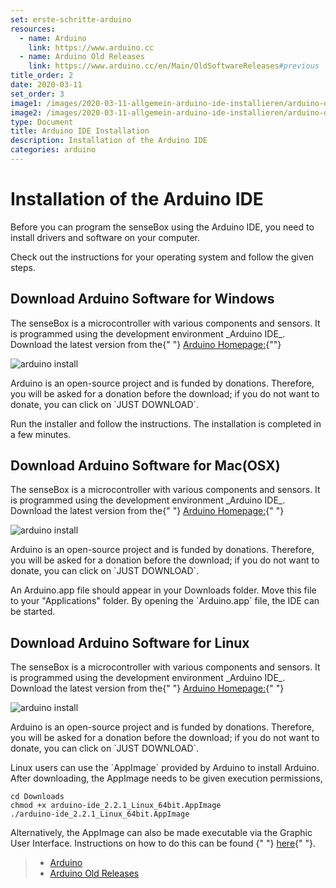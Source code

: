 ```yaml
---
set: erste-schritte-arduino
resources:
  - name: Arduino
    link: https://www.arduino.cc
  - name: Arduino Old Releases
    link: https://www.arduino.cc/en/Main/OldSoftwareReleases#previous
title_order: 2
date: 2020-03-11
set_order: 3
image1: /images/2020-03-11-allgemein-arduino-ide-installieren/arduino-download.png
image2: /images/2020-03-11-allgemein-arduino-ide-installieren/arduino-donate.png
type: Document
title: Arduino IDE Installation
description: Installation of the Arduino IDE
categories: arduino
---
```




# Installation of the Arduino IDE

Before you can program the senseBox using the Arduino IDE, you need to install drivers and software on your computer.

Check out the instructions for your operating system and follow the given steps.

<Tabs defaultValue="windows">
  <TabItem value="windows" label="Windows">
  <h2>Download Arduino Software for Windows</h2>
   <p>
    The senseBox is a microcontroller with various components and sensors. It is programmed using the development environment _Arduino IDE_. Download the latest version from the{" "}
    <a href="https://www.arduino.cc/en/software">Arduino Homepage:</a>{""}
   </p>
   <img
    src="/img/arduino-bilder/instalation/arduino-download.png"
    alt="arduino install"
   />
   <p>
    Arduino is an open-source project and is funded by donations.
    Therefore, you will be asked for a donation before the download; if you do not want to donate, you can click on `JUST DOWNLOAD`.
   </p>
   <p>
    Run the installer and follow the instructions. The installation is completed in a few minutes.
   </p>
  </TabItem>
  <TabItem value="macos" label="MacOS">
  <h2>Download Arduino Software for Mac(OSX)</h2>
    <p>
      The senseBox is a microcontroller with various components and sensors. It is programmed using the development environment _Arduino IDE_. 
      Download the latest version from the{" "}
      <a href="https://www.arduino.cc/en/software">Arduino Homepage:</a>{" "}
    </p>
    <img
      src="/img/arduino-bilder/instalation/arduino-download.png"
      alt="arduino install"
    />
    <p>
      Arduino is an open-source project and is funded by donations.
      Therefore, you will be asked for a donation before the download; if you do not want to donate, you can click on `JUST DOWNLOAD`.
    </p>
    <p>
      An Arduino.app file should appear in your Downloads folder.
      Move this file to your "Applications" folder. By opening the
      `Arduino.app` file, the IDE can be started.
    </p>
  </TabItem>
  <TabItem value="linux" label="Linux">
 <h2>Download Arduino Software for Linux</h2>
  <p>
    The senseBox is a microcontroller with various components and
    sensors. It is programmed using the development environment _Arduino IDE_.
    Download the latest version from the{" "}
    <a href="https://www.arduino.cc/en/software">Arduino Homepage:</a>{" "}
  </p>
  <img
    src="/img/arduino-bilder/instalation/arduino-download.png"
    alt="arduino install"
  />
  <p>
    Arduino is an open-source project and is funded by donations.
    Therefore, you will be asked for a donation before the download; if you do not want to donate, you can click on `JUST DOWNLOAD`.
  </p>
  <p>
    Linux users can use the `AppImage` provided by Arduino to install Arduino. After downloading, the AppImage needs to be given execution permissions,
  </p>
  <code>cd Downloads</code> <br />
  <code>chmod +x arduino-ide_2.2.1_Linux_64bit.AppImage</code> <br />
  <code>./arduino-ide_2.2.1_Linux_64bit.AppImage</code>
  <p>
    Alternatively, the AppImage can also be made executable via the Graphic User Interface.
    Instructions on how to do this can be found {" "}
    <a href="https://docs.appimage.org/introduction/quickstart.html">here</a>{" "}.
  </p>
  </TabItem>
</Tabs>

> - [Arduino](https://www.arduino.cc/)
> - [Arduino Old Releases](https://www.arduino.cc/en/software/OldSoftwareReleases#previous)
